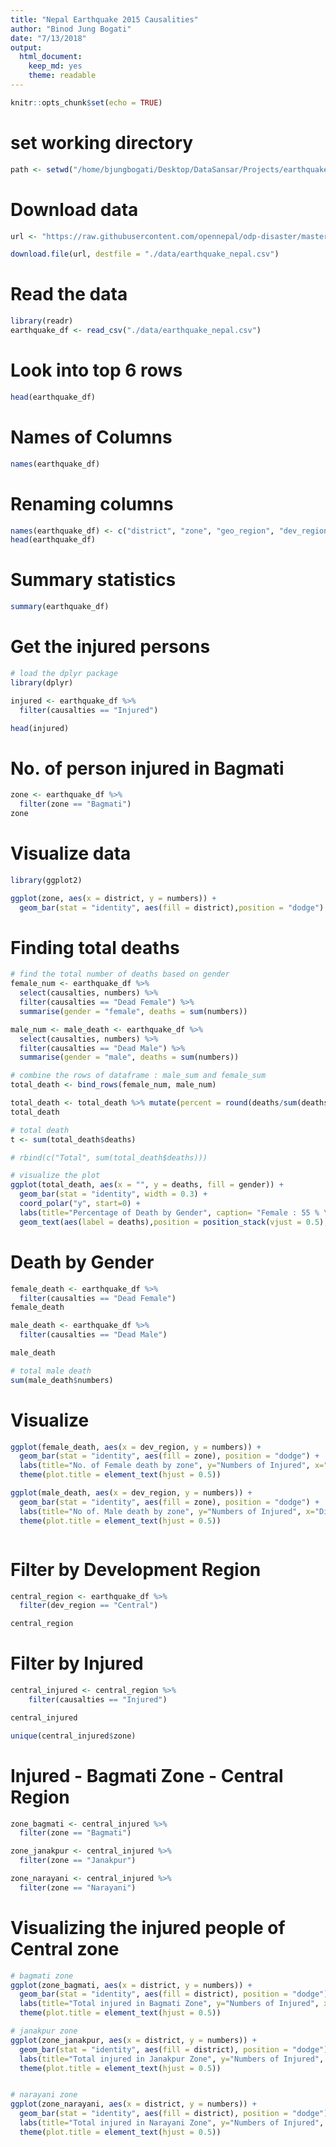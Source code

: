 ```yaml
---
title: "Nepal Earthquake 2015 Causalities"
author: "Binod Jung Bogati"
date: "7/13/2018"
output: 
  html_document:
    keep_md: yes
    theme: readable
---
```


```r
knitr::opts_chunk$set(echo = TRUE)
```

# set working directory

```r
path <- setwd("/home/bjungbogati/Desktop/DataSansar/Projects/earthquake_visualization")
```

# Download data

```r
url <- "https://raw.githubusercontent.com/opennepal/odp-disaster/master/Causalities%20caused%20by%20earthquake%2C2015/data.csv"

download.file(url, destfile = "./data/earthquake_nepal.csv")
```


# Read the data

```r
library(readr)
earthquake_df <- read_csv("./data/earthquake_nepal.csv")
```

# Look into top 6 rows
```r
head(earthquake_df)
```
# Names of Columns

```r
names(earthquake_df)
```

# Renaming columns

```r
names(earthquake_df) <- c("district", "zone", "geo_region", "dev_region", "causalties", "numbers")
head(earthquake_df)
```

# Summary statistics

```r
summary(earthquake_df)
```

# Get the injured persons
```r
# load the dplyr package
library(dplyr)

injured <- earthquake_df %>% 
  filter(causalties == "Injured")

head(injured)
```

# No. of person injured in Bagmati

```r
zone <- earthquake_df %>%
  filter(zone == "Bagmati")
zone
```

# Visualize data

```r
library(ggplot2)

ggplot(zone, aes(x = district, y = numbers)) +
  geom_bar(stat = "identity", aes(fill = district),position = "dodge")

```


# Finding total deaths

```r
# find the total number of deaths based on gender
female_num <- earthquake_df %>% 
  select(causalties, numbers) %>% 
  filter(causalties == "Dead Female") %>% 
  summarise(gender = "female", deaths = sum(numbers))

male_num <- male_death <- earthquake_df %>% 
  select(causalties, numbers) %>% 
  filter(causalties == "Dead Male") %>% 
  summarise(gender = "male", deaths = sum(numbers))

# combine the rows of dataframe : male_sum and female_sum
total_death <- bind_rows(female_num, male_num)

total_death <- total_death %>% mutate(percent = round(deaths/sum(deaths) * 100))
total_death

# total death
t <- sum(total_death$deaths)

# rbind(c("Total", sum(total_death$deaths)))

# visualize the plot
ggplot(total_death, aes(x = "", y = deaths, fill = gender)) +
  geom_bar(stat = "identity", width = 0.3) +
  coord_polar("y", start=0) +
  labs(title="Percentage of Death by Gender", caption= "Female : 55 % \n Male : 45 %") +
  geom_text(aes(label = deaths),position = position_stack(vjust = 0.5), size = 3) 

```


# Death by Gender

```r
female_death <- earthquake_df %>% 
  filter(causalties == "Dead Female")
female_death

```

```r
male_death <- earthquake_df %>% 
  filter(causalties == "Dead Male")

male_death

# total male death
sum(male_death$numbers)
```


# Visualize

```r
ggplot(female_death, aes(x = dev_region, y = numbers)) +
  geom_bar(stat = "identity", aes(fill = zone), position = "dodge") +
  labs(title="No. of Female death by zone", y="Numbers of Injured", x="Districts") +
  theme(plot.title = element_text(hjust = 0.5))

ggplot(male_death, aes(x = dev_region, y = numbers)) +
  geom_bar(stat = "identity", aes(fill = zone), position = "dodge") +
  labs(title="No of. Male death by zone", y="Numbers of Injured", x="Districts") +
  theme(plot.title = element_text(hjust = 0.5))
```

```r

```


# Filter by Development Region

```r
central_region <- earthquake_df %>% 
  filter(dev_region == "Central")

central_region
```

# Filter by Injured
```r
central_injured <- central_region %>% 
    filter(causalties == "Injured")

central_injured

```

```r
unique(central_injured$zone)
```

# Injured - Bagmati Zone - Central Region 

```r
zone_bagmati <- central_injured %>% 
  filter(zone == "Bagmati")

zone_janakpur <- central_injured %>% 
  filter(zone == "Janakpur")

zone_narayani <- central_injured %>% 
  filter(zone == "Narayani")
```

# Visualizing the injured people of Central zone

```r
# bagmati zone
ggplot(zone_bagmati, aes(x = district, y = numbers)) +
  geom_bar(stat = "identity", aes(fill = district), position = "dodge") +
  labs(title="Total injured in Bagmati Zone", y="Numbers of Injured", x="Districts") +
  theme(plot.title = element_text(hjust = 0.5))

# janakpur zone
ggplot(zone_janakpur, aes(x = district, y = numbers)) +
  geom_bar(stat = "identity", aes(fill = district), position = "dodge") +
  labs(title="Total injured in Janakpur Zone", y="Numbers of Injured", x="Districts") +
  theme(plot.title = element_text(hjust = 0.5))


# narayani zone
ggplot(zone_narayani, aes(x = district, y = numbers)) +
  geom_bar(stat = "identity", aes(fill = district), position = "dodge") +
  labs(title="Total injured in Narayani Zone", y="Numbers of Injured", x="Districts") +
  theme(plot.title = element_text(hjust = 0.5))

```

